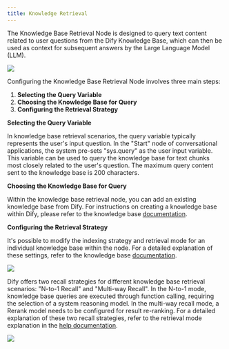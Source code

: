 ```yaml
---
title: Knowledge Retrieval
---
```


The Knowledge Base Retrieval Node is designed to query text content related to user questions from the Dify Knowledge Base, which can then be used as context for subsequent answers by the Large Language Model (LLM).

![](/images/assets/knowledge-retrieval.png)

Configuring the Knowledge Base Retrieval Node involves three main steps:

1. **Selecting the Query Variable**
2. **Choosing the Knowledge Base for Query**
3. **Configuring the Retrieval Strategy**

**Selecting the Query Variable**

In knowledge base retrieval scenarios, the query variable typically represents the user's input question. In the "Start" node of conversational applications, the system pre-sets "sys.query" as the user input variable. This variable can be used to query the knowledge base for text chunks most closely related to the user's question. The maximum query content sent to the knowledge base is 200 characters.

**Choosing the Knowledge Base for Query**

Within the knowledge base retrieval node, you can add an existing knowledge base from Dify. For instructions on creating a knowledge base within Dify, please refer to the knowledge base [documentation](/en-us/user-guide/knowledge-base/knowledge-base-creation/upload-documents).

**Configuring the Retrieval Strategy**

It's possible to modify the indexing strategy and retrieval mode for an individual knowledge base within the node. For a detailed explanation of these settings, refer to the knowledge base [documentation](/en-us/user-guide/knowledge-base/knowledge-base-creation/upload-documents).

![](/images/assets/knowledge-retrieval-1.png)

Dify offers two recall strategies for different knowledge base retrieval scenarios: "N-to-1 Recall" and "Multi-way Recall". In the N-to-1 mode, knowledge base queries are executed through function calling, requiring the selection of a system reasoning model. In the multi-way recall mode, a Rerank model needs to be configured for result re-ranking. For a detailed explanation of these two recall strategies, refer to the retrieval mode explanation in the [help documentation](https://docs.dify.ai/guides/knowledge-base/create-knowledge-and-upload-documents#id-5-indexing-methods).

![](/images/assets/knowledge-retrieval-2.png)
